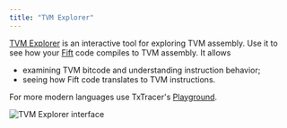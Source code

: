 ```yaml
---
title: "TVM Explorer"
---
```


[TVM Explorer](https://tvm-explorer.netlify.app/) is an interactive tool for exploring TVM assembly. Use it to see how your [Fift](/languages/fift) code compiles to TVM assembly. It allows

- examining TVM bitcode and understanding instruction behavior;
- seeing how Fift code translates to TVM instructions.

For more modern languages use TxTracer's [Playground](/tvm/tools/txtracer#2-playground).

![TVM Explorer interface](/resources/images/tvm-explorer.png)
